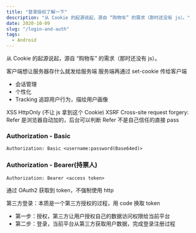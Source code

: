 ```yaml
---
title: "登录授权了解一下"
description: "从 Cookie 的起源说起，源自 “购物车” 的需求（那时还没有 js）。"
date: 2020-10-09
slug: "/login-and-auth"
tags:
  - Android
---
```


从 Cookie 的起源说起，源自 “购物车” 的需求（那时还没有 js）。

客户端想让服务器存什么就发给服务端
服务端再通过 set-cookie 传给客户端

- 会话管理
- 个性化
- Tracking 追踪用户行为，描绘用户画像

XSS HttpOnly (不让 js 拿到这个 Cookie)
XSRF Cross-site request forgery: Refer 是浏览器自动加的，后台可以判断 Refer 不是自己信任的直接 pass


### Authorization - Basic


```
Authorization: Basic <username:password(Base64ed)>
```

### Authorization - Bearer(持票人)

```
Authorization: Bearer <access token>
```

通过 OAuth2 获取到 token，不强制使用 http

第三方登录：本质是一个第三方授权的过程，用 code 换取 token

- 第一步：授权，第三方让用户授权自己的数据访问权限给当前平台
- 第二步：登录，当前平台从第三方获取用户数据，完成登录注册过程


